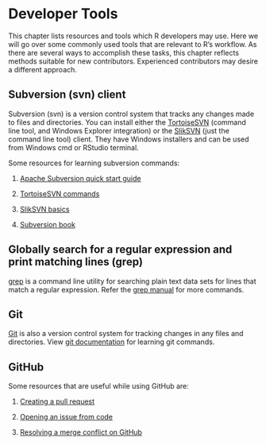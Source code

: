 # Developer Tools {#DevTools}

This chapter lists resources and tools which R developers may use. Here we will go over some commonly used tools that are relevant to R’s workflow. As there are several ways to accomplish these tasks, this chapter reflects methods suitable for new contributors. Experienced contributors may desire a different approach.

## Subversion (svn) client

Subversion (svn) is a version control system that tracks any changes made to files and directories. You can install either the [TortoiseSVN](https://tortoisesvn.net/) (command line tool, and Windows Explorer integration) or the [SlikSVN](https://sliksvn.com/download/) (just the command line tool) client. They have Windows installers and can be used from Windows cmd or RStudio terminal.

Some resources for learning subversion commands:

1. [Apache Subversion quick start guide](http://subversion.apache.org/quick-start)

2. [TortoiseSVN commands](https://tortoisesvn.net/docs/nightly/TortoiseSVN_en/tsvn-cli-main.html) 

3. [SlikSVN basics](https://sliksvn.com/support/subversion-basics-using-check-out-update-check-in-commit/)

4. [Subversion book](http://svnbook.red-bean.com/)

## Globally search for a regular expression and print matching lines (grep)

[grep](https://en.wikipedia.org/wiki/Grep) is a command line utility for searching plain text data sets for lines that match a regular expression. Refer the [grep manual](https://www.gnu.org/software/grep/manual/grep.html) for more commands.

## Git

[Git](https://en.wikipedia.org/wiki/Git) is also a version control system for tracking changes in any files and directories. View [git documentation](https://git-scm.com/doc) for learning git commands.

## GitHub

Some resources that are useful while using GitHub are:

1. [Creating a pull request](https://docs.github.com/en/github/collaborating-with-issues-and-pull-requests/creating-a-pull-request)

2. [Opening an issue from code](https://docs.github.com/en/github/managing-your-work-on-github/opening-an-issue-from-code)

3. [Resolving a merge conflict on GitHub](https://docs.github.com/en/github/collaborating-with-issues-and-pull-requests/resolving-a-merge-conflict-on-github)
